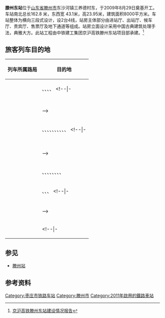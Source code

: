 {{Infobox China railway station
|车站名称 = 滕州东站
|图片 = Tengzhoudong Railway Station (20150807121035).jpg
|图片介绍 = 站内（2015年8月）
|车站名称拼音 = Tengzhoudong
|英文名称=Tengzhoudong Railway Station
|车站代码 = 66824
|电报码 = TEK
|拼音码 = TZD
|车站位置 = [[山东省|山东省]][[枣庄市|枣庄市]][[滕州市|滕州市]][[东沙河镇|东沙河镇]]三养德村东
|坐标 = {{coord|35|5|27.73|N|117|15|8.52|E|display=inline,title}}
|归属 = [[济南铁路局|济南铁路局]][[济南西站|济南西站]]
|线路 = [[京沪高速铁路|京沪高速铁路]]
|车站等级 = [[一等站_(中國)|一等站]]
|月台数目 = 2
|股道数目 = 4
|route_map = {{滕州东站RDT}}
}}

'''滕州东站'''位于[[山东省|山东省]][[滕州市|滕州市]]东沙河镇三养德村东，于2009年8月29日奠基开工。车站南北总长162.8 米，东西宽 43.1米，高23.95米，建筑面积8000平方米。车站整体为横向三段式设计，设2台4线，站房主体部分由进站厅、出站厅、候车厅、贵宾厅、售票厅及地下通道等组成。站房立面设计采用中国古典建筑处理手法，典雅大方。此站工程由中铁建工集团京沪高铁滕州东站项目部承建。<ref>[http://news.tengzhou.com.cn/news_view.asp?id=45694 京沪高铁滕州东站建设情况报告]{{dead link|date=2018年3月 |bot=InternetArchiveBot |fix-attempted=yes }}</ref>

== 旅客列车目的地 ==
{| class="wikitable sortable" style="font-size: 90%"
!列车所属路局
!目的地
|-
|<center>{{sort|Beijing|[[北京铁路局|北京铁路局]]}}
|{{站|北京南}}、{{站|宁波}}、{{站|上海虹橋}}、{{站|天津西}}、{{站|厦门北}}
<!--|-
|<center>{{sort|Chengdu|[[成都铁路局|成都铁路局]]}}
|{{站|}}
|-
|<center>{{sort|Guangzhou|[[广州铁路（集团）公司|广州铁路集团]]}}
|{{站|}}
|-
|<center>{{sort|Harbin|[[哈尔滨铁路局|哈尔滨铁路局]]}}
|{{站|}}
|-
|<center>{{sort|Hohhot|[[呼和浩特铁路局|呼和浩特铁路局]]}}
|{{站|}}-->
|-
|<center>{{sort|Jinan|[[济南铁路局|济南铁路局]]}}
|{{站|济南西}}、{{站|南昌西}}、{{站|青岛北}}、{{站|荣成}}、{{站|上海虹橋}}、{{站|深圳北}}、{{站|温州南}}、{{站|徐州东}}、{{站|烟台}}、{{站|枣庄}}、{{站|郑州东}}
<!--|-
|<center>{{sort|Kunming|[[昆明铁路局|昆明铁路局]]}}
|{{站|}}
|-
|<center>{{sort|Lanzhou|[[兰州铁路局|兰州铁路局]]}}
|{{站|}}
|-
|<center>{{sort|Nanchang|[[南昌铁路局|南昌铁路局]]}}
|{{站|}}
|-
|<center>{{sort|Nanning|[[南宁铁路局|南宁铁路局]]}}
|{{站|}}
|-
|<center>{{sort|Qingzang|[[青藏铁路公司|青藏铁路公司]]}}
|{{站|}}-->
|-
|<center>{{sort|Shanghai|[[上海铁路局|上海铁路局]]}}
|{{站|安庆}}、{{站|北京南}}、{{站|苍南}}、{{站|合肥南}}、{{站|南京南}}、{{站|青岛}}、{{站|上海虹桥}}、{{站|天津西}}、{{站|徐州东}}
|-
|<center>{{sort|Shenyang|[[沈阳铁路局|沈阳铁路局]]}}
|{{站|大连北}}、{{站|上海虹桥}}、{{站|沈阳北}}、{{站|武汉}}
<!--|-
|<center>{{sort|Taiyuan|[[太原铁路局|太原铁路局]]}}
|{{站|}}
|-
|<center>{{sort|Urumqi|[[乌鲁木齐铁路局|乌鲁木齐铁路局]]}}
|{{站|}}
|-
|<center>{{sort|Wuhan|[[武汉铁路局|武汉铁路局]]}}
|{{站|}}-->
|-
|<center>{{sort|Xi'an|[[西安铁路局|西安铁路局]]}}
|{{站|西安北}}
<!--|-
|<center>{{sort|Zhengzhou|[[郑州铁路局|郑州铁路局]]}}
|{{站|}}-->
|}

== 参见 ==
* [[滕州站|滕州站]]

==参考资料==
{{reflist}}

{{Start rail box|[[中国铁路|中国铁路]]}}
{{s-inop|[[曲阜东站|曲阜东站]]|{{站|北京南}}方向}}
{{s-line|[[京沪高速铁路|京沪高速铁路]]<br />← 56km 滕州东站 36km →}}
{{s-inop|[[枣庄站|枣庄站]]|{{站|上海虹橋}}方向}}
{{end box}}
{{京沪高速铁路}}{{济枣高速铁路}}
{{China-rail-stub}}

[[Category:枣庄市铁路车站|Category:枣庄市铁路车站]]
[[Category:滕州市|Category:滕州市]]
[[Category:2011年啟用的鐵路車站|Category:2011年啟用的鐵路車站]]